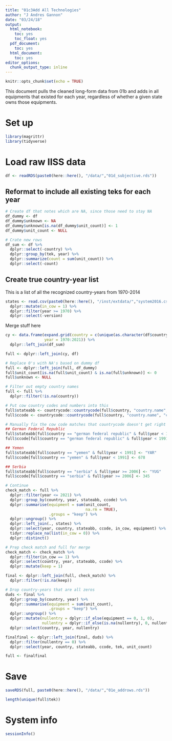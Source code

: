 ```yaml
---
title: "01c3Add All Technologies"
author: "J Andres Gannon"
date: "03/24/18"
output:
  html_notebook:
    toc: yes
    toc_float: yes
  pdf_document:
    toc: yes
  html_document:
    toc: yes
editor_options:
  chunk_output_type: inline
---
```

<style>
    body .main-container {
        max-width: 100%;
    }
</style>


```r
knitr::opts_chunk$set(echo = TRUE)
```

This document pulls the cleaned long-form data from 01b and adds in all equipments that existed for each year, regardless of whether a given state owns those equipments.

# Set up
```r
library(magrittr)
library(tidyverse)
```

# Load raw IISS data 
```r
df <- readRDS(paste0(here::here(), "/data/","01d_subjective.rds"))
```

## Reformat to include all existing teks for each year
```r
# Create df that notes which are NA, since those need to stay NA
df_dummy <- df
df_dummy$unknown <- NA
df_dummy$unknown[is.na(df_dummy$unit_count)] <- 1
df_dummy$unit_count <- NULL

# Crate new rows
df_sum <- df %>% 
  dplyr::select(-country) %>% 
  dplyr::group_by(tek, year) %>% 
  dplyr::summarize(count = sum(unit_count)) %>% 
  dplyr::select(-count)
```

## Create true country-year list
This is a list of all the recognized country-years from 1970-2014
```r
states <- read.csv(paste0(here::here(), "/inst/extdata/","system2016.csv")) %>%
  dplyr::mutate(in_cow = 1) %>%
  dplyr::filter(year >= 1970) %>%
  dplyr::select(-version)
```

Merge stuff here
```r
cy <- data.frame(expand.grid(country = c(unique(as.character(df$country))),
                 year = 1970:2021)) %>% 
  dplyr::left_join(df_sum)

full <- dplyr::left_join(cy, df)

# Replace 0's with NA's based on dummy df
full <- dplyr::left_join(full, df_dummy)
full$unit_count[is.na(full$unit_count) & is.na(full$unknown)] <- 0
full$unknown <- NULL

# Filter out empty country names
full <- full %>%
  dplyr::filter(!is.na(country))

# Put cow country codes and numbers into this
full$stateabb <- countrycode::countrycode(full$country, "country.name", "cowc")
full$ccode <- countrycode::countrycode(full$country, "country.name", "cown")

# Manually fix the cow code matches that countrycode doesn't get right based on date
## German Federal Republic
full$stateabb[full$country == "german federal republic" & full$year < 1991] <- "GFR"
full$ccode[full$country == "german federal republic" & full$year < 1991] <- 260

## Yemen
full$stateabb[full$country == "yemen" & full$year < 1991] <- "YAR"
full$ccode[full$country == "yemen" & full$year < 1991] <- 678

## Serbia
full$stateabb[full$country == "serbia" & full$year >= 2006] <- "YUG"
full$ccode[full$country == "serbia" & full$year >= 2006] <- 345

# Continue
check_match <- full %>%
  dplyr::filter(year <= 2021) %>%
  dplyr::group_by(country, year, stateabb, ccode) %>%
  dplyr::summarise(equipment = sum(unit_count,
                                   na.rm = TRUE),
                   .groups = "keep") %>%
  dplyr::ungroup() %>%
  dplyr::left_join(., states) %>%
  dplyr::select(year, country, stateabb, ccode, in_cow, equipment) %>%
  tidyr::replace_na(list(in_cow = 0)) %>%
  dplyr::distinct()

# Prep check match and full for merge
check_match <- check_match %>%
  dplyr::filter(in_cow == 1) %>%
  dplyr::select(country, year, stateabb, ccode) %>%
  dplyr::mutate(keep = 1)

final <- dplyr::left_join(full, check_match) %>%
  dplyr::filter(!is.na(keep))

# Drop country-years that are all zeros
duds <- final %>%
  dplyr::group_by(country, year) %>%
  dplyr::summarise(equipment = sum(unit_count),
                   .groups = "keep") %>%
  dplyr::ungroup() %>%
  dplyr::mutate(nullentry = dplyr::if_else(equipment == 0, 1, 0),
                nullentry = dplyr::if_else(is.na(nullentry), 0, nullentry)) %>%
  dplyr::select(country, year, nullentry)

finalfinal <- dplyr::left_join(final, duds) %>%
  dplyr::filter(nullentry == 0) %>%
  dplyr::select(year, country, stateabb, ccode, tek, unit_count)

full <- finalfinal
```

# Save
```r
saveRDS(full, paste0(here::here(), "/data/","01e_addrows.rds"))

length(unique(full$tek))
```

# System info
```r
sessionInfo()
```
